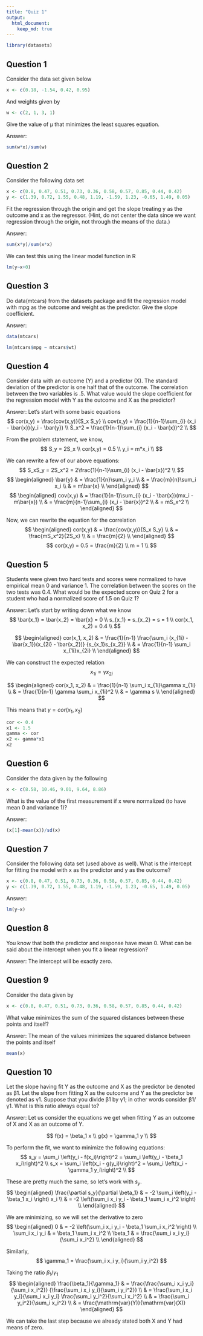 ```yaml
---
title: "Quiz 1"
output:
  html_document:
    keep_md: true
---
```


```r
library(datasets)
```

## Question 1
Consider the data set given below

```r
x <- c(0.18, -1.54, 0.42, 0.95)
```

And weights given by

```r
w <- c(2, 1, 3, 1)
```

Give the value of μ that minimizes the least squares equation.

Answer:
```r
sum(w*x)/sum(w)
```


## Question 2
Consider the following data set

```r
x <- c(0.8, 0.47, 0.51, 0.73, 0.36, 0.58, 0.57, 0.85, 0.44, 0.42)
y <- c(1.39, 0.72, 1.55, 0.48, 1.19, -1.59, 1.23, -0.65, 1.49, 0.05)
```
Fit the regression through the origin and get the slope treating y as the
outcome and x as the regressor. (Hint, do not center the data since we want
regression through the origin, not through the means of the data.)

Answer:
```r
sum(x*y)/sum(x*x)
```

We can test this using the linear model function in R
```r
lm(y~x+0)
```

## Question 3
Do data(mtcars) from the datasets package and fit the regression model with mpg as the outcome and weight as the predictor. Give the slope coefficient.

Answer:
```r
data(mtcars)
```

```r
lm(mtcars$mpg ~ mtcars$wt)
```


## Question 4
Consider data with an outcome (Y) and a predictor (X). The standard deviation
of the predictor is one half that of the outcome. The correlation between the
two variables is .5. What value would the slope coefficient for the regression
model with Y as the outcome and X as the predictor?

Answer:
Let's start with some basic equations
$$
cor(x,y) = \frac{cov(x,y)}{S_x S_y} \\
cov(x,y) = \frac{1}{n-1}\sum_{i} (x_i - \bar{x})(y_i - \bar{y}) \\
S_x^2 = \frac{1}{n-1}\sum_{i} (x_i - \bar{x})^2 \\
$$

From the problem statement, we know,
$$
S_y = 2S_x \\
cor(x,y) = 0.5 \\
y_i = m*x_i \\
$$

We can rewrite a few of our above equations:
$$
S_xS_y = 2S_x^2 = 2\frac{1}{n-1}\sum_{i} (x_i - \bar{x})^2 \\
$$
$$
\begin{aligned}
\bar{y} & = \frac{1}{n}\sum_i y_i \\
& = \frac{m}{n}\sum_i x_i \\
& = m\bar{x} \\
\end{aligned}
$$
$$
\begin{aligned}
cov(x,y) & = \frac{1}{n-1}\sum_{i} (x_i - \bar{x})(mx_i - m\bar{x}) \\
& = \frac{m}{n-1}\sum_{i} (x_i - \bar{x})^2 \\
& = mS_x^2 \\ 
\end{aligned}
$$

Now, we can rewrite the equation for the correlation
$$
\begin{aligned}
cor(x,y) & = \frac{cov(x,y)}{S_x S_y} \\
& = \frac{mS_x^2}{2S_x} \\
& = \frac{m}{2} \\
\end{aligned}
$$
$$
cor(x,y) = 0.5 = \frac{m}{2} \\
m = 1 \\
$$

## Question 5
Students were given two hard tests and scores were normalized to have empirical
mean 0 and variance 1. The correlation between the scores on the two tests was
0.4. What would be the expected score on Quiz 2 for a student who had a
normalized score of 1.5 on Quiz 1?

Answer:
Let's start by writing down what we know
$$
\bar{x_1} = \bar{x_2} = \bar{x} = 0 \\
s_{x_1} = s_{x_2} = s = 1 \\
cor(x_1, x_2) = 0.4 \\
$$

$$
\begin{aligned}
cor(x_1, x_2) & =
\frac{1}{n-1}
\frac{\sum_i (x_{1i} - \bar{x_1})(x_{2i} - \bar{x_2})}
{s_{x_1}s_{x_2}} \\
& = \frac{1}{n-1} \sum_i x_{1i}x_{2i} \\
\end{aligned}
$$

We can construct the expected relation
$$
x_{1i} = \gamma x_{2i}
$$

$$
\begin{aligned}
cor(x_1, x_2)
& = \frac{1}{n-1} \sum_i x_{1i}\gamma x_{1i} \\
& = \frac{1}{n-1} \gamma \sum_i x_{1i}^2 \\
& = \gamma s \\
\end{aligned}
$$

This means that $\gamma = cor(x_1,x_2)$

```r
cor <- 0.4
x1 <- 1.5
gamma <- cor
x2 <- gamma*x1
x2
```


## Question 6
Consider the data given by the following

```r
x <- c(8.58, 10.46, 9.01, 9.64, 8.86)
```

What is the value of the first measurement if x were normalized (to have mean 0
and variance 1)?

Answer:
```r
(x[1]-mean(x))/sd(x)
```

## Question 7
Consider the following data set (used above as well). What is the intercept for fitting the model with x as the predictor and y as the outcome?

```r
x <- c(0.8, 0.47, 0.51, 0.73, 0.36, 0.58, 0.57, 0.85, 0.44, 0.42)
y <- c(1.39, 0.72, 1.55, 0.48, 1.19, -1.59, 1.23, -0.65, 1.49, 0.05)
```

Answer:
```r
lm(y~x)
```

## Question 8
You know that both the predictor and response have mean 0. What can be said about the intercept when you fit a linear regression?

Answer:
The intercept will be exactly zero.

## Question 9
Consider the data given by

```r
x <- c(0.8, 0.47, 0.51, 0.73, 0.36, 0.58, 0.57, 0.85, 0.44, 0.42)
```
What value minimizes the sum of the squared distances between these points and
itself?

Answer:
The mean of the values minimizes the squared distance between the points and
itself
```r
mean(x)
```


## Question 10
Let the slope having fit Y as the outcome and X as the predictor be denoted as
β1. Let the slope from fitting X as the outcome and Y as the predictor be
denoted as γ1. Suppose that you divide β1 by γ1; in other words consider β1/γ1.
What is this ratio always equal to?

Answer:
Let us consider the equations we get when fitting Y as an outcome of X and X as
an outcome of Y.

$$
f(x) = \beta_1 x \\
g(x) = \gamma_1 y \\
$$

To perform the fit, we want to minimize the following equations:
$$
s_y = \sum_i \left(y_i - f(x_i)\right)^2 
= \sum_i \left(y_i - \beta_1 x_i\right)^2 \\
s_x = \sum_i \left(x_i - g(y_i)\right)^2 
= \sum_i \left(x_i - \gamma_1 y_i\right)^2 \\
$$

These are pretty much the same, so let's work with $s_y$.
$$
\begin{aligned}
\frac{\partial s_y}{\partial \beta_1} 
& = -2 \sum_i \left(y_i - \beta_1 x_i \right) x_i \\
& = -2 \left(\sum_i x_i y_i - \beta_1 \sum_i x_i^2 \right) \\
\end{aligned}
$$

We are minimizing, so we will set the derivative to zero
$$
\begin{aligned}
0 & = -2 \left(\sum_i x_i y_i - \beta_1 \sum_i x_i^2 \right) \\
\sum_i x_i y_i & = \beta_1 \sum_i x_i^2 \\
\beta_1  & = \frac{\sum_i x_i y_i}{\sum_i x_i^2} \\
\end{aligned}
$$

Similarly,
$$
\gamma_1 = \frac{\sum_i x_i y_i}{\sum_i y_i^2}
$$

Taking the ratio $\beta_1/\gamma_1$
$$
\begin{aligned}
\frac{\beta_1}{\gamma_1} & = 
\frac{\frac{\sum_i x_i y_i}{\sum_i x_i^2}}
{\frac{\sum_i x_i y_i}{\sum_i y_i^2}} \\
& = \frac{\sum_i x_i y_i}{\sum_i x_i y_i} \frac{\sum_i y_i^2}{\sum_i x_i^2} \\
& = \frac{\sum_i y_i^2}{\sum_i x_i^2} \\
& = \frac{\mathrm{var}(Y)}{\mathrm{var}(X)}
\end{aligned}
$$

We can take the last step because we already stated both X and Y had means of
zero.
